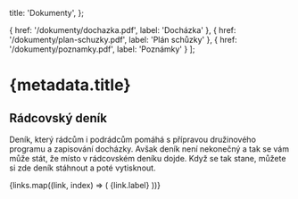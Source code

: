 
  title: 'Dokumenty',
};

  { href: '/dokumenty/dochazka.pdf', label: 'Docházka' },
  { href: '/dokumenty/plan-schuzky.pdf', label: 'Plán schůzky' },
  { href: '/dokumenty/poznamky.pdf', label: 'Poznámky' }
];

# {metadata.title}

## Rádcovský deník

Deník, který rádcům i podrádcům pomáhá s přípravou družinového programu
a zapisování docházky. Avšak deník není nekonečný a tak se vám může
stát, že místo v rádcovském deníku dojde. Když se tak stane, můžete si
zde deník stáhnout a poté vytisknout.

<div className="font-skaut pt-4">
  {links.map((link, index) => (
      <Link className='btn btn-outline m-1' key={index} href={link.href}>{link.label}</Link>
    ))}
</div>
